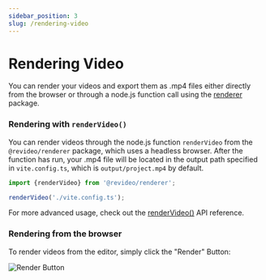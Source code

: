 ```yaml
---
sidebar_position: 3
slug: /rendering-video
---
```


# Rendering Video

You can render your videos and export them as .mp4 files either directly from
the browser or through a node.js function call using the
[renderer](https://github.com/havenhq/revideo/tree/main/packages/renderer)
package.

### Rendering with `renderVideo()`

You can render videos through the node.js function `renderVideo` from the
`@revideo/renderer` package, which uses a headless browser. After the function
has run, your .mp4 file will be located in the output path specified in
`vite.config.ts`, which is `output/project.mp4` by default.

```ts
import {renderVideo} from '@revideo/renderer';

renderVideo('./vite.config.ts');
```

For more advanced usage, check out the [renderVideo()](/renderer/renderVideo)
API reference.

### Rendering from the browser

To render videos from the editor, simply click the "Render" Button:

![Render Button](https://revideo-example-assets.s3.amazonaws.com/render-button.png)
